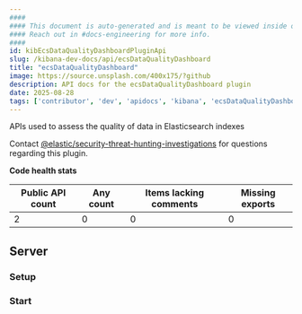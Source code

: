 ```yaml
---
####
#### This document is auto-generated and is meant to be viewed inside our experimental, new docs system.
#### Reach out in #docs-engineering for more info.
####
id: kibEcsDataQualityDashboardPluginApi
slug: /kibana-dev-docs/api/ecsDataQualityDashboard
title: "ecsDataQualityDashboard"
image: https://source.unsplash.com/400x175/?github
description: API docs for the ecsDataQualityDashboard plugin
date: 2025-08-28
tags: ['contributor', 'dev', 'apidocs', 'kibana', 'ecsDataQualityDashboard']
---
```


APIs used to assess the quality of data in Elasticsearch indexes

Contact [@elastic/security-threat-hunting-investigations](https://github.com/orgs/elastic/teams/security-threat-hunting-investigations) for questions regarding this plugin.

**Code health stats**

| Public API count  | Any count | Items lacking comments | Missing exports |
|-------------------|-----------|------------------------|-----------------|
| 2 | 0 | 0 | 0 |

## Server

### Setup
<DocDefinitionList data={[ecsDataQualityDashboardObj.server.setup]}/>

### Start
<DocDefinitionList data={[ecsDataQualityDashboardObj.server.start]}/>

